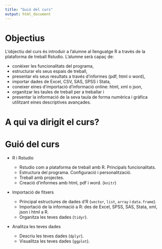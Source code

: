 ```yaml
---
title: "Guió del curs"
output: html_document
---
```


# Objectius

L'objectiu del curs és introduir a l'alumne al llenguatge R a través de la plataforma de treball Rstudio. L'alumne serà capaç de:

  * conèixer les funcionalitats del programa,
  * estructurar els seus espais de treball, 
  * presentar els seus resultats a través d'informes (pdf, html o word),
  * importar dades de Excel, CSV, SAS, SPSS i Stata,
  * coneixer eines d'importació d'informació online: html, xml o json,
  * organitzar les taules de treball per a treballar i
  * presentar la informació de la seva taula de forma numèrica i gràfica utilitzant eines descriptives avançades.

# A qui va dirigit el curs?

# Guió del curs

  * R i Rstudio
  
    * Rstudio com a plataforma de treball amb R. Principals funcionalitats.
    * Estructura del programa. Configuració i personalització.
    * Treball amb projectes.
    * Creació d'informes amb html, pdf i word. (`knitr`)
  
  * Importació de fitxers
  
    * Principal estructures de dades d'R (`vector`, `list`, `array` i `data.frame`).
    * Importació de la informació a R: des de Excel, SPSS, SAS, Stata, xml, json i html a R.
    * Organitza les teves dades (`tidyr`).
  
  * Analitza les teves dades
  
    * Descriu les teves dades (`dplyr`).
    * Visualitza les teves dades (`ggplot`).

